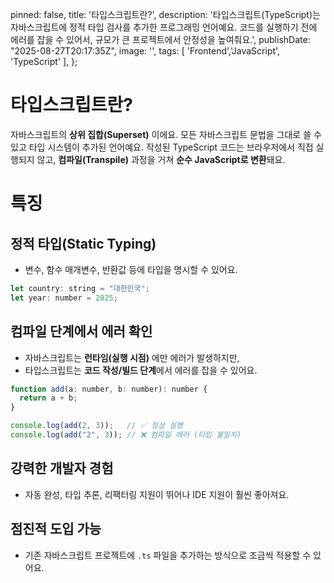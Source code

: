 
  pinned: false,
  title: '타입스크립트란?',
  description: '타입스크립트(TypeScript)는 자바스크립트에 정적 타입 검사를 추가한 프로그래밍 언어예요. 코드를 실행하기 전에 에러를 잡을 수 있어서, 규모가 큰 프로젝트에서 안정성을 높여줘요.',
  publishDate: "2025-08-27T20:17:35Z",
  image: '',
  tags: [
    'Frontend','JavaScript', 'TypeScript'
  ],
};

# 타입스크립트란?
자바스크립트의 **상위 집합(Superset)** 이에요. 모든 자바스크립트 문법을 그대로 쓸 수 있고 타입 시스템이 추가된 언어예요.
작성된 TypeScript 코드는 브라우저에서 직접 실행되지 않고, **컴파일(Transpile)** 과정을 거쳐 **순수 JavaScript로 변환**돼요.

# 특징
## 정적 타입(Static Typing)
- 변수, 함수 매개변수, 반환값 등에 타입을 명시할 수 있어요.

```js
let country: string = "대한민국";
let year: number = 2025;
```

## 컴파일 단계에서 에러 확인
- 자바스크립트는 **런타임(실행 시점)** 에만 에러가 발생하지만,
- 타입스크립트는 **코드 작성/빌드 단계**에서 에러를 잡을 수 있어요.

```js
function add(a: number, b: number): number {
  return a + b;
}

console.log(add(2, 3));   // ✅ 정상 실행
console.log(add("2", 3)); // ❌ 컴파일 에러 (타입 불일치)
```

## 강력한 개발자 경험
- 자동 완성, 타입 추론, 리팩터링 지원이 뛰어나 IDE 지원이 훨씬 좋아져요.

## 점진적 도입 가능
- 기존 자바스크립트 프로젝트에 `.ts` 파일을 추가하는 방식으로 조금씩 적용할 수 있어요.